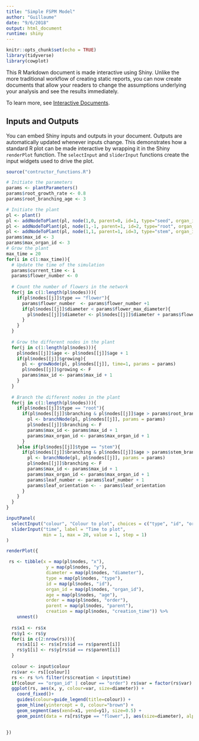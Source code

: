 ```yaml
---
title: "Simple FSPM Model"
author: "Guillaume"
date: "9/6/2018"
output: html_document
runtime: shiny
---
```


```r
knitr::opts_chunk$set(echo = TRUE)
library(tidyverse)
library(cowplot)
```

This R Markdown document is made interactive using Shiny. Unlike the more traditional workflow of creating static reports, you can now create documents that allow your readers to change the assumptions underlying your analysis and see the results immediately. 

To learn more, see [Interactive Documents](http://rmarkdown.rstudio.com/authoring_shiny.html).

## Inputs and Outputs

You can embed Shiny inputs and outputs in your document. Outputs are automatically updated whenever inputs change.  This demonstrates how a standard R plot can be made interactive by wrapping it in the Shiny `renderPlot` function. The `selectInput` and `sliderInput` functions create the input widgets used to drive the plot.

```r
source("contructor_functions.R")

# Initiate the parameters
params <- plantParameters()
params$root_growth_rate <- 0.8
params$root_branching_age <- 3

# Initiate the plant
pl <- plant()
pl <- addNodeToPlant(pl, node(1,0, parent=0, id=1, type="seed", organ_id = 1))
pl <- addNodeToPlant(pl, node(1,-1, parent=1, id=2, type="root", organ_id = 2))
pl <- addNodeToPlant(pl, node(1,1, parent=1, id=3, type="stem", organ_id = 3))
params$max_id <- 3
params$max_organ_id <- 3
# Grow the plant
max_time = 20
for(i in c(1:max_time)){
  # Update the time of the simulation
  params$current_time <- i
  params$flower_number <- 0
  
  # Count the number of flowers in the network
  for(j in c(1:length(pl$nodes))){
    if(pl$nodes[[j]]$type == "flower"){
      params$flower_number  <- params$flower_number +1
      if(pl$nodes[[j]]$diameter < params$flower_max_diameter){
        pl$nodes[[j]]$diameter <- pl$nodes[[j]]$diameter + params$flower_growth_rate
      }
    }
  }
  
  # Grow the different nodes in the plant
  for(j in c(1:length(pl$nodes))){
    pl$nodes[[j]]$age <- pl$nodes[[j]]$age + 1
    if(pl$nodes[[j]]$growing){
      pl <- growNode(pl, pl$nodes[[j]], time=1, params = params)
      pl$nodes[[j]]$growing <- F
      params$max_id <- params$max_id + 1
    }
  }
  
  # Branch the different nodes in the plant
  for(j in c(1:length(pl$nodes))){
    if(pl$nodes[[j]]$type == "root"){
      if(pl$nodes[[j]]$branching & pl$nodes[[j]]$age > params$root_branching_age){
        pl <- branchNode(pl, pl$nodes[[j]], params = params)
        pl$nodes[[j]]$branching <- F
        params$max_id <- params$max_id + 1
        params$max_organ_id <- params$max_organ_id + 1
      }
    }else if(pl$nodes[[j]]$type == "stem"){
      if(pl$nodes[[j]]$branching & pl$nodes[[j]]$age > params$stem_branching_age){
        pl <- branchNode(pl, pl$nodes[[j]], params = params)
        pl$nodes[[j]]$branching <- F
        params$max_id <- params$max_id + 1
        params$max_organ_id <- params$max_organ_id + 1
        params$leaf_number <- params$leaf_number + 1
        params$leaf_orientation <- - params$leaf_orientation
      }
    }
  }
}

```



```r
inputPanel(
  selectInput("colour", "Colour to plot", choices = c("type", "id", "organ_id", "age")),
  sliderInput("time", label = "Time to plot",
              min = 1, max = 20, value = 1, step = 1)
)

renderPlot({

 rs <- tibble(x = map(pl$nodes, "x"),
               y = map(pl$nodes, "y"),
               diameter = map(pl$nodes, "diameter"),
               type = map(pl$nodes, "type"),
               id = map(pl$nodes, "id"),
               organ_id = map(pl$nodes, "organ_id"),
               age = map(pl$nodes, "age"),
               order = map(pl$nodes, "order"),
               parent = map(pl$nodes, "parent"),
               creation = map(pl$nodes, "creation_time")) %>% 
    unnest()
  
  rs$x1 <- rs$x
  rs$y1 <- rs$y
  for(i in c(2:nrow(rs))){
    rs$x1[i] <- rs$x[rs$id == rs$parent[i]]
    rs$y1[i] <- rs$y[rs$id == rs$parent[i]]
  }
  
  colour <- input$colour
  rs$var <- rs[[colour]]
  rs <- rs %>% filter(rs$creation < input$time)
  if(colour == "organ_id" | colour == "order") rs$var = factor(rs$var)
  ggplot(rs, aes(x, y, colour=var, size=diameter)) + 
    coord_fixed()+
    guides(colour=guide_legend(title=colour)) + 
    geom_hline(yintercept = 0, colour="brown") + 
    geom_segment(aes(xend=x1, yend=y1), size=0.5) + 
    geom_point(data = rs[rs$type == "flower",], aes(size=diameter), alpha = 0.5)
  

})
```
